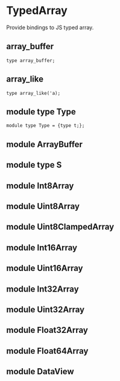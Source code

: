 # TypedArray

<Intro>

Provide bindings to JS typed array.

</Intro>

## array_buffer

```re sig
type array_buffer;
```

## array_like

```re sig
type array_like('a);
```

## module type Type

```re sig
module type Type = {type t;};
```

## module ArrayBuffer

## module type S

## module Int8Array

## module Uint8Array

## module Uint8ClampedArray

## module Int16Array

## module Uint16Array

## module Int32Array

## module Uint32Array

## module Float32Array

## module Float64Array

## module DataView
